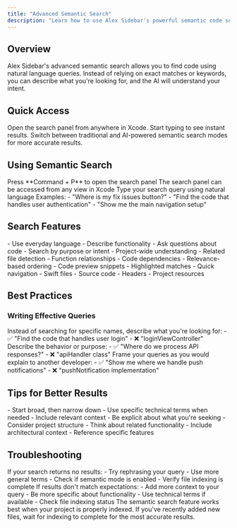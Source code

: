 ```yaml
---
title: "Advanced Semantic Search"
description: "Learn how to use Alex Sidebar's powerful semantic code search capabilities"
---
```


## Overview

Alex Sidebar's advanced semantic search allows you to find code using natural language queries. Instead of relying on exact matches or keywords, you can describe what you're looking for, and the AI will understand your intent.

## Quick Access

<CardGroup cols={2}>
  <Card title="Command + P" icon="magnifying-glass">
    Open the search panel from anywhere in Xcode. Start typing to see instant results.
  </Card>

  <Card title="Semantic Toggle" icon="brain">
    Switch between traditional and AI-powered semantic search modes for more accurate results.
  </Card>
</CardGroup>

## Using Semantic Search

<Steps>
  <Step title="Access Search">
    Press **Command + P** to open the search panel
    <Note>
      The search panel can be accessed from any view in Xcode
    </Note>
  </Step>

  <Step title="Enter Query">
    Type your search query using natural language
    Examples:
    - "Where is my fix issues button?"
    - "Find the code that handles user authentication"
    - "Show me the main navigation setup"
  </Step>
</Steps>

## Search Features

<CardGroup cols={2}>
  <Card title="Natural Language" icon="message-bot">
    - Use everyday language
    - Describe functionality
    - Ask questions about code
    - Search by purpose or intent
  </Card>

  <Card title="Context Awareness" icon="sitemap">
    - Project-wide understanding
    - Related file detection
    - Function relationships
    - Code dependencies
  </Card>

  <Card title="Smart Results" icon="lightbulb">
    - Relevance-based ordering
    - Code preview snippets
    - Highlighted matches
    - Quick navigation
  </Card>

  <Card title="File Support" icon="file-code">
    - Swift files
    - Source code
    - Headers
    - Project resources
  </Card>
</CardGroup>

## Best Practices

### Writing Effective Queries

<AccordionGroup>
  <Accordion title="Be Descriptive">
    Instead of searching for specific names, describe what you're looking for:
    - ✅ "Find the code that handles user login"
    - ❌ "loginViewController"
  </Accordion>

  <Accordion title="Focus on Functionality">
    Describe the behavior or purpose:
    - ✅ "Where do we process API responses?"
    - ❌ "apiHandler class"
  </Accordion>

  <Accordion title="Use Natural Language">
    Frame your queries as you would explain to another developer:
    - ✅ "Show me where we handle push notifications"
    - ❌ "pushNotification implementation"
  </Accordion>
</AccordionGroup>

## Tips for Better Results

<CardGroup cols={2}>
  <Card title="Query Refinement" icon="sliders">
    - Start broad, then narrow down
    - Use specific technical terms when needed
    - Include relevant context
    - Be explicit about what you're seeking
  </Card>

  <Card title="Context Understanding" icon="diagram-project">
    - Consider project structure
    - Think about related functionality
    - Include architectural context
    - Reference specific features
  </Card>
</CardGroup>

## Troubleshooting

<AccordionGroup>
  <Accordion title="No Results Found">
    If your search returns no results:
    - Try rephrasing your query
    - Use more general terms
    - Check if semantic mode is enabled
    - Verify file indexing is complete
  </Accordion>

  <Accordion title="Unexpected Results">
    If results don't match expectations:
    - Add more context to your query
    - Be more specific about functionality
    - Use technical terms if available
    - Check file indexing status
  </Accordion>
</AccordionGroup>

<Note>
  The semantic search feature works best when your project is properly indexed.
  If you've recently added new files, wait for indexing to complete for the most
  accurate results.
</Note>
